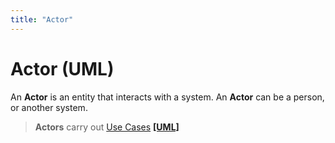 ```yaml
---
title: "Actor"
---
```


# Actor (UML)

An **Actor** is an entity that interacts with a system.
An **Actor** can be a person, or another system.


<ActorsUml className="umlImg" />

> **Actors** carry out [Use Cases](uml.usecase) [**[UML]**](/docs/bibliography#umldistilled)